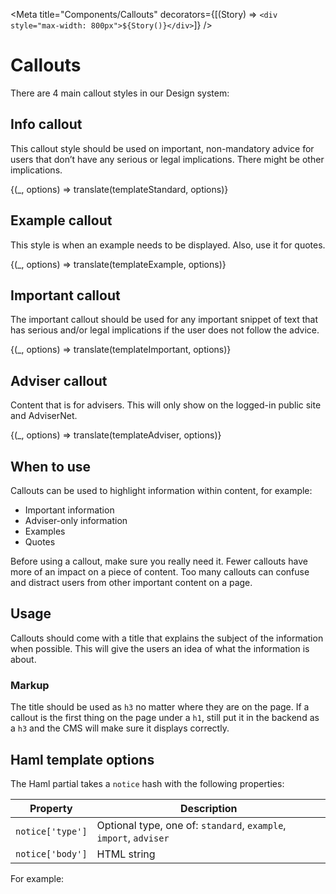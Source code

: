 
<Meta
  title="Components/Callouts"
  decorators={[(Story) => `<div style="max-width: 800px">${Story()}</div>`]}
/>

# Callouts

There are 4 main callout styles in our Design system:

## Info callout

This callout style should be used on important, non-mandatory advice for users that don’t have any serious or legal implications. There might be other implications.


<Preview>
  <Story
    name="Standard callout"
    parameters={{ docs: { source: { code: templateStandard.raw } } }}
  >
    {(_, options) => translate(templateStandard, options)}
  </Story>
</Preview>

## Example callout

This style is when an example needs to be displayed. Also, use it for quotes.


<Preview>
  <Story
    name="Example callout"
    parameters={{ docs: { source: { code: templateExample.raw } } }}
  >
    {(_, options) => translate(templateExample, options)}
  </Story>
</Preview>

## Important callout

The important callout should be used for any important snippet of text that has serious and/or legal implications if the user does not follow the advice.


<Preview>
  <Story
    name="Important callout"
    parameters={{ docs: { source: { code: templateImportant.raw } } }}
  >
    {(_, options) => translate(templateImportant, options)}
  </Story>
</Preview>

## Adviser callout

Content that is for advisers. This will only show on the logged-in public site and AdviserNet.


<Preview>
  <Story
    name="Adviser callout"
    parameters={{ docs: { source: { code: templateAdviser.raw } } }}
  >
    {(_, options) => translate(templateAdviser, options)}
  </Story>
</Preview>

## When to use

Callouts can be used to highlight information within content, for example:

- Important information 
- Adviser-only information
- Examples
- Quotes

Before using a callout, make sure you really need it. Fewer callouts have more of an impact on a piece of content. Too many callouts can confuse and distract users from other important content on a page. 

## Usage

Callouts should come with a title that explains the subject of the information when possible. This will give the users an idea of what the information is about.

### Markup

The title should be used as `h3` no matter where they are on the page. If a callout is the first thing on the page under a `h1`, still put it in the backend as a `h3` and the CMS will make sure it displays correctly.


## Haml template options

The Haml partial takes a `notice` hash with the following properties:

| Property         | Description                                                       |
| ---------------- | ----------------------------------------------------------------- |
| `notice['type']` | Optional type, one of: `standard`, `example`, `import`, `adviser` |
| `notice['body']` | HTML string                                                       |

For example:

<Source dark="true" language="haml" code={templateImportant.raw} />
